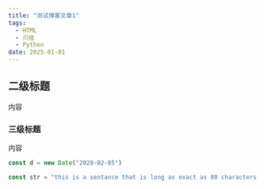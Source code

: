 ```yaml
---
title: "测试博客文章1"
tags:
  - HTML
  - 爪哇
  - Python
date: 2025-01-01
---
```


## 二级标题

内容

### 三级标题

内容

```js
const d = new Date("2020-02-05")

const str = "this is a sentance that is long as exact as 80 characters ......."
```
